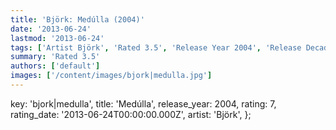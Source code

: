 ```yaml
---
title: 'Björk: Medúlla (2004)'
date: '2013-06-24'
lastmod: '2013-06-24'
tags: ['Artist Björk', 'Rated 3.5', 'Release Year 2004', 'Release Decade 2000']
summary: 'Rated 3.5'
authors: ['default']
images: ['/content/images/bjork|medulla.jpg']
---
```


  key: 'bjork|medulla',
  title: 'Medúlla',
  release_year: 2004,
  rating: 7,
  rating_date: '2013-06-24T00:00:00.000Z',
  artist: 'Björk',
};

<MusicRating data={data} />
